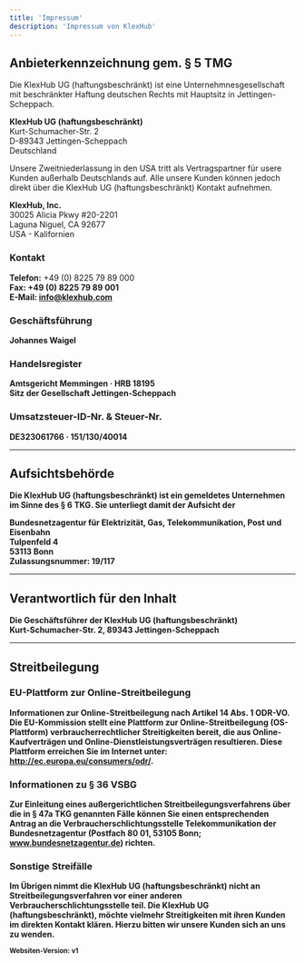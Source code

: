 ```yaml
---
title: 'Impressum'
description: 'Impressum von KlexHub'
---
```



## Anbieterkennzeichnung gem. § 5 TMG

Die KlexHub UG (haftungsbeschränkt) ist eine Unternehmnesgesellschaft mit beschränkter Haftung deutschen Rechts mit Hauptsitz in Jettingen-Scheppach.

<b>KlexHub UG (haftungsbeschränkt)</b> <br />
Kurt-Schumacher-Str. 2 <br />
D-89343 Jettingen-Scheppach <br />
Deutschland
<br />

Unsere Zweitniederlassung in den USA tritt als Vertragspartner für usere Kunden außerhalb Deutschlands auf.
Alle unsere Kunden können jedoch direkt über die KlexHub UG (haftungsbeschränkt) Kontakt aufnehmen.

<b>KlexHub, Inc.</b> <br />
30025 Alicia Pkwy #20-2201
<br />
Laguna Niguel, CA 92677
<br />
USA - Kalifornien
<br />

### Kontakt

<b>Telefon:</b> +49 (0) 8225 79 89 000 <br />
<b>Fax:<b/> +49 (0) 8225 79 89 001<br />
<b>E-Mail:</b> info@klexhub.com


### Geschäftsführung

Johannes Waigel

### Handelsregister

Amtsgericht Memmingen · <b>HRB 18195</b> <br/>
Sitz der Gesellschaft Jettingen-Scheppach

### Umsatzsteuer-ID-Nr. & Steuer-Nr.

DE323061766 · 151/130/40014

---

## Aufsichtsbehörde

Die KlexHub UG (haftungsbeschränkt) ist ein gemeldetes Unternehmen im Sinne des § 6 TKG.
Sie unterliegt damit der Aufsicht der

<b>Bundesnetzagentur für Elektrizität, Gas, Telekommunikation, Post und Eisenbahn</b>
<br />
Tulpenfeld 4 <br />
53113 Bonn <br />
Zulassungsnummer: 19/117

---

## Verantwortlich für den Inhalt

Die Geschäftsführer der KlexHub UG (haftungsbeschränkt)<br/>
Kurt-Schumacher-Str. 2, 89343 Jettingen-Scheppach

---

## Streitbeilegung

### EU-Plattform zur Online-Streitbeilegung

Informationen zur Online-Streitbeilegung nach Artikel 14 Abs. 1 ODR-VO.
Die EU-Kommission stellt eine Plattform zur Online-Streitbeilegung (OS-Plattform) verbraucherrechtlicher Streitigkeiten bereit, die aus Online-Kaufverträgen und Online-Dienstleistungsverträgen resultieren. Diese Plattform erreichen Sie im Internet unter: http://ec.europa.eu/consumers/odr/.

### Informationen zu § 36 VSBG

Zur Einleitung eines außergerichtlichen Streitbeilegungsverfahrens über die in § 47a TKG genannten Fälle können Sie einen entsprechenden Antrag an die Verbraucherschlichtungsstelle Telekommunikation der Bundesnetzagentur (Postfach 80 01, 53105 Bonn; www.bundesnetzagentur.de) richten.

### Sonstige Streifälle

Im Übrigen nimmt die KlexHub UG (haftungsbeschränkt) nicht an Streitbeilegungsverfahren vor einer anderen Verbraucherschlichtungsstelle teil. Die KlexHub UG (haftungsbeschränkt), möchte vielmehr Streitigkeiten mit ihren Kunden im direkten Kontakt klären. Hierzu bitten wir unsere Kunden sich an uns zu wenden.

<small>Websiten-Version: v1</small>

